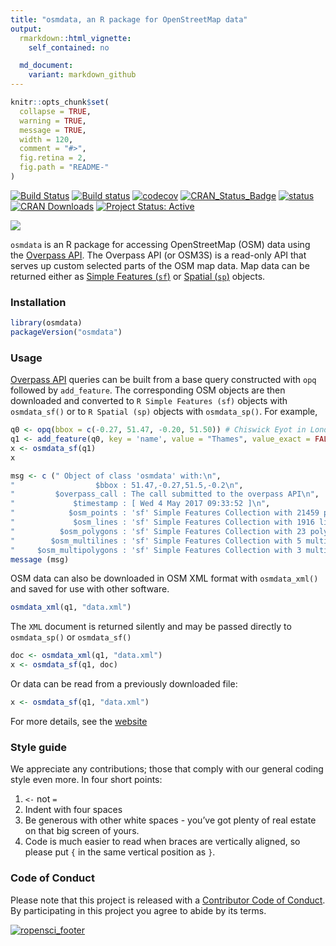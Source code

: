 ```yaml
---
title: "osmdata, an R package for OpenStreetMap data"
output:
  rmarkdown::html_vignette:
    self_contained: no

  md_document:
    variant: markdown_github
---
```


<!-- README.md is generated from README.Rmd. Please edit that file -->

```r
knitr::opts_chunk$set(
  collapse = TRUE,
  warning = TRUE,
  message = TRUE,
  width = 120,
  comment = "#>",
  fig.retina = 2,
  fig.path = "README-"
)
```


[![Build Status](https://travis-ci.org/ropensci/osmdata.svg?branch=master)](https://travis-ci.org/ropensci/osmdata) 
[![Build status](https://ci.appveyor.com/api/projects/status/github/ropensci/osmdata?svg=true)](https://ci.appveyor.com/project/ropensci/osmdata)
[![codecov](https://codecov.io/gh/ropensci/osmdata/branch/master/graph/badge.svg)](https://codecov.io/gh/ropensci/osmdata)
[![CRAN_Status_Badge](http://www.r-pkg.org/badges/version/osmdata)](http://cran.r-project.org/web/packages/osmdata) 
[![status](http://joss.theoj.org/papers/0f59fb7eaeb2004ea510d38c00051dd3/status.svg)](http://joss.theoj.org/papers/0f59fb7eaeb2004ea510d38c00051dd3)
[![CRAN Downloads](http://cranlogs.r-pkg.org/badges/grand-total/osmdata?color=orange)](http://cran.r-project.org/package=osmdata)
[![Project Status: Active](http://www.repostatus.org/badges/latest/active.svg)](http://www.repostatus.org/#active)

![](./fig/title.png)


`osmdata` is an R package for accessing OpenStreetMap (OSM) data using the
[Overpass API](http://wiki.openstreetmap.org/wiki/Overpass_API).  The Overpass
API (or OSM3S) is a read-only API that serves up custom selected
parts of the OSM map data. Map data can be returned either as
[Simple Features (`sf`)](https://cran.r-project.org/package=sf) or
[Spatial (`sp`)](https://cran.r-project.org/package=sp) objects.


### Installation

```r
library(osmdata)
packageVersion("osmdata")
```

### Usage

[Overpass API](http://wiki.openstreetmap.org/wiki/Overpass_API) queries can be
built from a base query constructed with `opq` followed by `add_feature`. The
corresponding OSM objects are then downloaded and converted to `R Simple
Features (sf)` objects with `osmdata_sf()` or to `R Spatial (sp)` objects with
`osmdata_sp()`. For example,

```r
q0 <- opq(bbox = c(-0.27, 51.47, -0.20, 51.50)) # Chiswick Eyot in London, U.K.
q1 <- add_feature(q0, key = 'name', value = "Thames", value_exact = FALSE)
x <- osmdata_sf(q1)
x
```
```r
msg <- c (" Object of class 'osmdata' with:\n",
"                  $bbox : 51.47,-0.27,51.5,-0.2\n",
"         $overpass_call : The call submitted to the overpass API\n",
"             $timestamp : [ Wed 4 May 2017 09:33:52 ]\n",
"            $osm_points : 'sf' Simple Features Collection with 21459 points\n",
"             $osm_lines : 'sf' Simple Features Collection with 1916 linestrings\n",
"          $osm_polygons : 'sf' Simple Features Collection with 23 polygons\n",
"        $osm_multilines : 'sf' Simple Features Collection with 5 multilinestrings\n",
"     $osm_multipolygons : 'sf' Simple Features Collection with 3 multipolygons")
message (msg)
```

OSM data can also be downloaded in OSM XML format with `osmdata_xml()` and saved
for use with other software.

```r
osmdata_xml(q1, "data.xml")
```

The `XML` document is returned silently and may be passed directly to
`osmdata_sp()` or `osmdata_sf()`

```r
doc <- osmdata_xml(q1, "data.xml")
x <- osmdata_sf(q1, doc)
```

Or data can be read from a previously downloaded file:

```r
x <- osmdata_sf(q1, "data.xml")
```

For more details, see the [website](https://ropensci.github.io/osmdata/)

### Style guide

We appreciate any contributions; those that comply with our general coding style
even more. In four short points:

1. `<-` not `=`
2. Indent with four spaces
3. Be generous with other white spaces - you've got plenty of real estate on
   that big screen of yours.
4. Code is much easier to read when braces are vertically aligned, so please
   put `{` in the same vertical position as `}`.

### Code of Conduct

Please note that this project is released with a [Contributor Code of Conduct](CONDUCT.md). 
By participating in this project you agree to abide by its terms.

[![ropensci\_footer](http://ropensci.org/public_images/github_footer.png)](http://ropensci.org)
